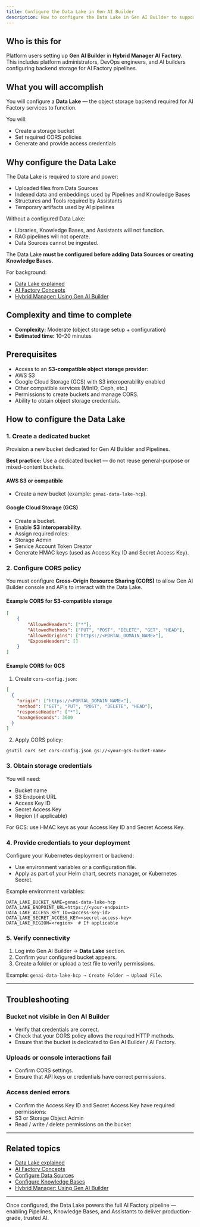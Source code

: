```yaml
---
title: Configure the Data Lake in Gen AI Builder
description: How to configure the Data Lake in Gen AI Builder to support content storage and AI pipelines.
---
```


## Who is this for

Platform users setting up **Gen AI Builder** in **Hybrid Manager AI Factory**.
This includes platform administrators, DevOps engineers, and AI builders configuring backend storage for AI Factory pipelines.

## What you will accomplish

You will configure a **Data Lake** — the object storage backend required for AI Factory services to function.

You will:

-   Create a storage bucket
-   Set required CORS policies
-   Generate and provide access credentials

## Why configure the Data Lake

The Data Lake is required to store and power:

-   Uploaded files from Data Sources
-   Indexed data and embeddings used by Pipelines and Knowledge Bases
-   Structures and Tools required by Assistants
-   Temporary artifacts used by AI pipelines

Without a configured Data Lake:

-   Libraries, Knowledge Bases, and Assistants will not function.
-   RAG pipelines will not operate.
-   Data Sources cannot be ingested.

The Data Lake **must be configured before adding Data Sources or creating Knowledge Bases**.

For background:

-   [Data Lake explained](/edb-postgres-ai/ai-factory/learn/explained/data-lake-explained)
-   [AI Factory Concepts](/edb-postgres-ai/ai-factory/learn/explained/ai-factory-concepts)
-   [Hybrid Manager: Using Gen AI Builder](/edb-postgres-ai/hybrid-manager/ai-factory/gen-ai/builder)

## Complexity and time to complete

-   **Complexity:** Moderate (object storage setup + configuration)
-   **Estimated time:** 10–20 minutes

## Prerequisites

-   Access to an **S3-compatible object storage provider**:
-   AWS S3
-   Google Cloud Storage (GCS) with S3 interoperability enabled
-   Other compatible services (MinIO, Ceph, etc.)
-   Permissions to create buckets and manage CORS.
-   Ability to obtain object storage credentials.

## How to configure the Data Lake

### 1. Create a dedicated bucket

Provision a new bucket dedicated for Gen AI Builder and Pipelines.

**Best practice:** Use a dedicated bucket — do not reuse general-purpose or mixed-content buckets.

#### AWS S3 or compatible

-   Create a new bucket (example: `genai-data-lake-hcp`).

#### Google Cloud Storage (GCS)

-   Create a bucket.
-   Enable **S3 interoperability**.
-   Assign required roles:
-   Storage Admin
-   Service Account Token Creator
-   Generate HMAC keys (used as Access Key ID and Secret Access Key).

### 2. Configure CORS policy

You must configure **Cross-Origin Resource Sharing (CORS)** to allow Gen AI Builder console and APIs to interact with the Data Lake.

#### Example CORS for S3-compatible storage

```json
[
    {
        "AllowedHeaders": ["*"],
        "AllowedMethods": ["PUT", "POST", "DELETE", "GET", "HEAD"],
        "AllowedOrigins": ["https://<PORTAL_DOMAIN_NAME>"],
        "ExposeHeaders": []
    }
]
```

#### Example CORS for GCS

1.  Create `cors-config.json`:

```json
[
  {
    "origin": ["https://<PORTAL_DOMAIN_NAME>"],
    "method": ["GET", "PUT", "POST", "DELETE", "HEAD"],
    "responseHeader": ["*"],
    "maxAgeSeconds": 3600
  }
]
```

2.  Apply CORS policy:

```shell
gsutil cors set cors-config.json gs://<your-gcs-bucket-name>
```

### 3. Obtain storage credentials

You will need:

-   Bucket name
-   S3 Endpoint URL
-   Access Key ID
-   Secret Access Key
-   Region (if applicable)

For GCS: use HMAC keys as your Access Key ID and Secret Access Key.

### 4. Provide credentials to your deployment

Configure your Kubernetes deployment or backend:

-   Use environment variables or a configuration file.
-   Apply as part of your Helm chart, secrets manager, or Kubernetes Secret.

Example environment variables:

```shell
DATA_LAKE_BUCKET_NAME=genai-data-lake-hcp
DATA_LAKE_ENDPOINT_URL=https://<your-endpoint>
DATA_LAKE_ACCESS_KEY_ID=<access-key-id>
DATA_LAKE_SECRET_ACCESS_KEY=<secret-access-key>
DATA_LAKE_REGION=<region>  # If applicable
```

### 5. Verify connectivity

1.  Log into Gen AI Builder → **Data Lake** section.
2.  Confirm your configured bucket appears.
3.  Create a folder or upload a test file to verify permissions.

Example: `genai-data-lake-hcp → Create Folder → Upload File`.

* * *

## Troubleshooting

### Bucket not visible in Gen AI Builder

-   Verify that credentials are correct.
-   Check that your CORS policy allows the required HTTP methods.
-   Ensure that the bucket is dedicated to Gen AI Builder / AI Factory.

### Uploads or console interactions fail

-   Confirm CORS settings.
-   Ensure that API keys or credentials have correct permissions.

### Access denied errors

-   Confirm the Access Key ID and Secret Access Key have required permissions:
-   S3 or Storage Object Admin
-   Read / write / delete permissions on the bucket

* * *

## Related topics

-   [Data Lake explained](/edb-postgres-ai/ai-factory/learn/explained/data-lake-explained)
-   [AI Factory Concepts](/edb-postgres-ai/ai-factory/learn/explained/ai-factory-concepts)
-   [Configure Data Sources](/edb-postgres-ai/ai-factory/gen-ai/builder/libraries/data-sources)
-   [Configure Knowledge Bases](/edb-postgres-ai/ai-factory/learn/explained/knowledge-bases-explained/)
-   [Hybrid Manager: Using Gen AI Builder](/edb-postgres-ai/hybrid-manager/ai-factory/gen-ai/builder)

* * *

Once configured, the Data Lake powers the full AI Factory pipeline — enabling Pipelines, Knowledge Bases, and Assistants to deliver production-grade, trusted AI.
